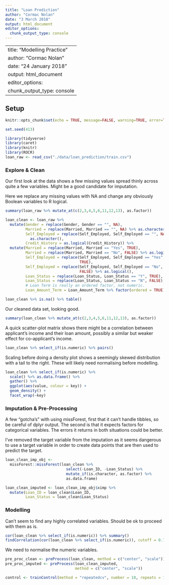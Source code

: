 ```yaml
---
title: "Loan Prediction"
author: "Cormac Nolan"
date: "3 March 2018"
output: html_document
editor_options: 
  chunk_output_type: console
---
```

---
title: "Modelling Practice"
author: "Cormac Nolan"
date: "24 January 2018"
output: html_document
editor_options: 
  chunk_output_type: console
---

## Setup {.tabset}

```r
knitr::opts_chunk$set(echo = TRUE, message=FALSE, warning=TRUE, error=TRUE)

set.seed(413)
```


```r
library(tidyverse)
library(caret)
library(knitr)
library(ROCR)
loan_raw <- read_csv("./data/loan_prediction/train.csv") 

```

### Explore & Clean
Our first look at the data shows a few missing values spread thinly across quite a few variables. Might be a good candidate for imputation.

Here we replace any missing values with NA and change any obviously Boolean variables to R logical.
```r
summary(loan_raw %>% mutate_at(c(2,3,4,5,6,11,12,13), as.factor))

loan_clean <- loan_raw %>% 
  mutate(Gender = replace(Gender, Gender == "", NA),
         Married = replace(Married, Married == "", NA) %>% as.character(),
         Self_Employed = replace(Self_Employed, Self_Employed == "", NA) %>%
           as.character(),
         Credit_History = as.logical(Credit_History)) %>% 
  mutate(Married = replace(Married, Married == "Yes", TRUE),
         Married = replace(Married, Married == "No", FALSE) %>% as.logical(),
         Self_Employed = replace(Self_Employed, Self_Employed == "Yes", 
                                 TRUE),
         Self_Employed = replace(Self_Employed, Self_Employed == "No",
                                 FALSE) %>% as.logical(),
         Loan_Status = replace(Loan_Status, Loan_Status == "Y", TRUE),
         Loan_Status = replace(Loan_Status, Loan_Status == "N", FALSE),
         # Loan Term is really an ordered factor, not numeric.
         Loan_Amount_Term = Loan_Amount_Term %>% factor(ordered = TRUE))

loan_clean %>% is.na() %>% table()

```

Our cleaned data set, looking good.
```r
summary(loan_clean %>% mutate_at(c(2,3,4,5,6,11,12,13), as.factor))

```

A quick scatter-plot matrix shows there might be a correlation between applicant's income and their loan amount, possibly a similar but weaker effect for co-applicant's income.
```r
loan_clean %>% select_if(is.numeric) %>% pairs()

```

Scaling before doing a density plot shows a seemingly skewed distribution with a tail to the right. These will likely need normalising before modelling. 
```r
loan_clean %>% select_if(is.numeric) %>% 
  scale() %>% as.data.frame() %>% 
  gather() %>% 
  ggplot(aes(value, colour = key)) +
  geom_density() +
  facet_wrap(~key)

```

### Imputation & Pre-Processing
A few "gotcha's" with using missForest, first that it can't handle tibbles, so be careful of dplyr output. The second is that it expects factors for categorical variables. The errors it returns in both situations could be better. 

I've removed the target variable from the imputation as it seems dangerous to use a target variable in order to create data points that are then used to predict the target.
```r

loan_clean_imp_obj <- 
  missForest::missForest(loan_clean %>% 
                           select(-Loan_ID, -Loan_Status) %>% 
                           mutate_if(is.character, as.factor) %>% 
                           as.data.frame)

loan_clean_imputed <- loan_clean_imp_obj$ximp %>% 
  mutate(Loan_ID = loan_clean$Loan_ID,
         Loan_Status = loan_clean$Loan_Status)

```


### Modelling
Can't seem to find any highly correlated variables. Should be ok to proceed with them as is.
```r

cor(loan_clean %>% select_if(is.numeric)) %>% summary()
findCorrelation(cor(loan_clean %>% select_if(is.numeric)), cutoff = 0.75)


```

We need to normalise the numeric variables.
```r

pre_proc_clean <- preProcess(loan_clean, method = c("center", "scale"))
pre_proc_imputed <- preProcess(loan_clean_imputed, 
                               method = c("center", "scale"))

```


```r
control <- trainControl(method = "repeatedcv", number = 10, repeats = 10)

```

```r


```
